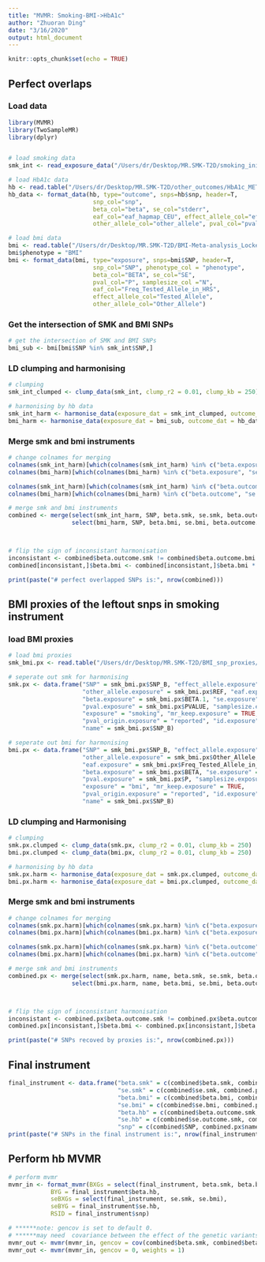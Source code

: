 ```yaml
---
title: "MVMR: Smoking-BMI->HbA1c"
author: "Zhuoran Ding"
date: "3/16/2020"
output: html_document
---
```


```r
knitr::opts_chunk$set(echo = TRUE)
```


## Perfect overlaps
### Load data
```r
library(MVMR)
library(TwoSampleMR)
library(dplyr)


# load smoking data
smk_int <- read_exposure_data("/Users/dr/Desktop/MR.SMK-T2D/smoking_initiation/smoking_initiation.csv", sep=",")

# load HbA1c data
hb <- read.table("/Users/dr/Desktop/MR.SMK-T2D/other_outcomes/HbA1c_METAL_European.txt", header=T)
hb_data <- format_data(hb, type="outcome", snps=hb$snp, header=T, 
                        snp_col="snp",
                        beta_col="beta", se_col="stderr",
                        eaf_col="eaf_hapmap_CEU", effect_allele_col="effect_allele",
                        other_allele_col="other_allele", pval_col="pvalue")

# load bmi data
bmi <- read.table("/Users/dr/Desktop/MR.SMK-T2D/BMI-Meta-analysis_Locke_et_al+UKBiobank_2018_UPDATED.txt", header=T)
bmi$phenotype = "BMI"
bmi <- format_data(bmi, type="exposure", snps=bmi$SNP, header=T,
                        snp_col="SNP", phenotype_col = "phenotype",
                        beta_col="BETA", se_col="SE",
                        pval_col="P", samplesize_col ="N",
                        eaf_col="Freq_Tested_Allele_in_HRS",
                        effect_allele_col="Tested_Allele",
                        other_allele_col="Other_Allele")
```


### Get the intersection of SMK and BMI SNPs
```r
# get the intersection of SMK and BMI SNPs
bmi_sub <- bmi[bmi$SNP %in% smk_int$SNP,]

```

### LD clumping and harmonising
```r
# clumping
smk_int_clumped <- clump_data(smk_int, clump_r2 = 0.01, clump_kb = 250)

# harmonising by hb data
smk_int_harm <- harmonise_data(exposure_dat = smk_int_clumped, outcome_dat = hb_data)
bmi_harm <- harmonise_data(exposure_dat = bmi_sub, outcome_dat = hb_data)

```

### Merge smk and bmi instruments
```r
# change colnames for merging
colnames(smk_int_harm)[which(colnames(smk_int_harm) %in% c("beta.exposure", "se.exposure"))] <- c("beta.smk", "se.smk")
colnames(bmi_harm)[which(colnames(bmi_harm) %in% c("beta.exposure", "se.exposure"))] <- c("beta.bmi", "se.bmi")

colnames(smk_int_harm)[which(colnames(smk_int_harm) %in% c("beta.outcome", "se.outcome"))] <- c("beta.outcome.smk", "se.outcome.smk")
colnames(bmi_harm)[which(colnames(bmi_harm) %in% c("beta.outcome", "se.outcome"))] <- c("beta.outcome.bmi", "se.outcome.bmi")

# merge smk and bmi instruments
combined <- merge(select(smk_int_harm, SNP, beta.smk, se.smk, beta.outcome.smk, se.outcome.smk), 
                  select(bmi_harm, SNP, beta.bmi, se.bmi, beta.outcome.bmi, se.outcome.bmi), by="SNP")



# flip the sign of inconsistant harmonisation
inconsistant <- combined$beta.outcome.smk != combined$beta.outcome.bmi
combined[inconsistant,]$beta.bmi <- combined[inconsistant,]$beta.bmi * -1

print(paste("# perfect overlapped SNPs is:", nrow(combined)))
```


## BMI proxies of the leftout snps in smoking instrument
### load BMI proxies
```r
# load bmi proxies
smk_bmi.px <- read.table("/Users/dr/Desktop/MR.SMK-T2D/BMI_snp_proxies/Proxies.SmkBMI.txt", header = TRUE)

# seperate out smk for harmonising
smk.px <- data.frame("SNP" = smk_bmi.px$SNP_B, "effect_allele.exposure" = smk_bmi.px$ALT,
                     "other_allele.exposure" = smk_bmi.px$REF, "eaf.exposure" = smk_bmi.px$AF,
                     "beta.exposure" = smk_bmi.px$BETA.1, "se.exposure" = smk_bmi.px$SE.1,
                     "pval.exposure" = smk_bmi.px$PVALUE, "samplesize.exposure" = smk_bmi.px$N.1,
                     "exposure" = "smoking", "mr_keep.exposure" = TRUE, 
                     "pval_origin.exposure" = "reported", "id.exposure" = "qYo4wL",
                     "name" = smk_bmi.px$SNP_B)

# seperate out bmi for harmonising
bmi.px <- data.frame("SNP" = smk_bmi.px$SNP_B, "effect_allele.exposure" = smk_bmi.px$Tested_Allele,
                     "other_allele.exposure" = smk_bmi.px$Other_Allele, 
                     "eaf.exposure" = smk_bmi.px$Freq_Tested_Allele_in_HRS,
                     "beta.exposure" = smk_bmi.px$BETA, "se.exposure" = smk_bmi.px$SE,
                     "pval.exposure" = smk_bmi.px$P, "samplesize.exposure" = smk_bmi.px$N,
                     "exposure" = "bmi", "mr_keep.exposure" = TRUE, 
                     "pval_origin.exposure" = "reported", "id.exposure" = "uLruT0",
                     "name" = smk_bmi.px$SNP_B)
```

### LD clumping and Harmonising
```r
# clumping
smk.px.clumped <- clump_data(smk.px, clump_r2 = 0.01, clump_kb = 250)
bmi.px.clumped <- clump_data(bmi.px, clump_r2 = 0.01, clump_kb = 250)

# harmonising by hb data
smk.px.harm <- harmonise_data(exposure_dat = smk.px.clumped, outcome_dat = hb_data)
bmi.px.harm <- harmonise_data(exposure_dat = bmi.px.clumped, outcome_dat = hb_data)
```

### Merge smk and bmi instruments
```r
# change colnames for merging
colnames(smk.px.harm)[which(colnames(smk.px.harm) %in% c("beta.exposure", "se.exposure"))] <- c("beta.smk", "se.smk")
colnames(bmi.px.harm)[which(colnames(bmi.px.harm) %in% c("beta.exposure", "se.exposure"))] <- c("beta.bmi", "se.bmi")

colnames(smk.px.harm)[which(colnames(smk.px.harm) %in% c("beta.outcome", "se.outcome"))] <- c("beta.outcome.smk", "se.outcome.smk")
colnames(bmi.px.harm)[which(colnames(bmi.px.harm) %in% c("beta.outcome", "se.outcome"))] <- c("beta.outcome.bmi", "se.outcome.bmi")

# merge smk and bmi instruments
combined.px <- merge(select(smk.px.harm, name, beta.smk, se.smk, beta.outcome.smk, se.outcome.smk), 
                  select(bmi.px.harm, name, beta.bmi, se.bmi, beta.outcome.bmi, se.outcome.bmi), by="name")



# flip the sign of inconsistant harmonisation
inconsistant <- combined.px$beta.outcome.smk != combined.px$beta.outcome.bmi
combined.px[inconsistant,]$beta.bmi <- combined.px[inconsistant,]$beta.bmi * -1

print(paste("# SNPs recoved by proxies is:", nrow(combined.px)))
```

## Final instrument
```r
final_instrument <- data.frame("beta.smk" = c(combined$beta.smk, combined.px$beta.smk),
                               "se.smk" = c(combined$se.smk, combined.px$se.smk),
                               "beta.bmi" = c(combined$beta.bmi, combined.px$beta.bmi),
                               "se.bmi" = c(combined$se.bmi, combined.px$se.bmi),
                               "beta.hb" = c(combined$beta.outcome.smk, combined.px$beta.outcome.smk),
                               "se.hb" = c(combined$se.outcome.smk, combined.px$se.outcome.smk),
                               "snp" = c(combined$SNP, combined.px$name))
print(paste("# SNPs in the final instrument is:", nrow(final_instrument)))
```

## Perform hb MVMR
```r
# perform mvmr
mvmr_in <- format_mvmr(BXGs = select(final_instrument, beta.smk, beta.bmi), 
            BYG = final_instrument$beta.hb, 
            seBXGs = select(final_instrument, se.smk, se.bmi),
            seBYG = final_instrument$se.hb,
            RSID = final_instrument$snp)

# ******note: gencov is set to default 0. 
# ******may need  covariance between the effect of the genetic variants on each exposure
mvmr_out <- mvmr(mvmr_in, gencov = cov(combined$beta.smk, combined$beta.bmi), weights = 1)
mvmr_out <- mvmr(mvmr_in, gencov = 0, weights = 1)
```





